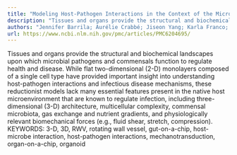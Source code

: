 ```yaml
---
title: "Modeling Host-Pathogen Interactions in the Context of the Microenvironment: Three-Dimensional Cell Culture Comes of Age"
description: "Tissues and organs provide the structural and biochemical landscapes upon which microbial pathogens and commensals function to regulate health and disease. While flat two-dimensional (2-D) monolayers ..."
authors: "Jennifer Barrila; Aurélie Crabbé; Jiseon Yang; Karla Franco; Seth D Nydam; Rebecca J Forsyth; Richard R Davis; Sandhya Gangaraju; C Mark Ott; Carolyn B Coyne; Mina J Bissell; Cheryl A Nickerson; Anthony T Maurelli"
url: https://www.ncbi.nlm.nih.gov/pmc/articles/PMC6204695/
---
```


Tissues and organs provide the structural and biochemical landscapes upon which microbial pathogens and commensals function to regulate health and disease. While flat two-dimensional (2-D) monolayers composed of a single cell type have provided important insight into understanding host-pathogen interactions and infectious disease mechanisms, these reductionist models lack many essential features present in the native host microenvironment that are known to regulate infection, including three-dimensional (3-D) architecture, multicellular complexity, commensal microbiota, gas exchange and nutrient gradients, and physiologically relevant biomechanical forces (e.g., fluid shear, stretch, compression). KEYWORDS: 3-D, 3D, RWV, rotating wall vessel, gut-on-a-chip, host-microbe interaction, host-pathogen interactions, mechanotransduction, organ-on-a-chip, organoid
